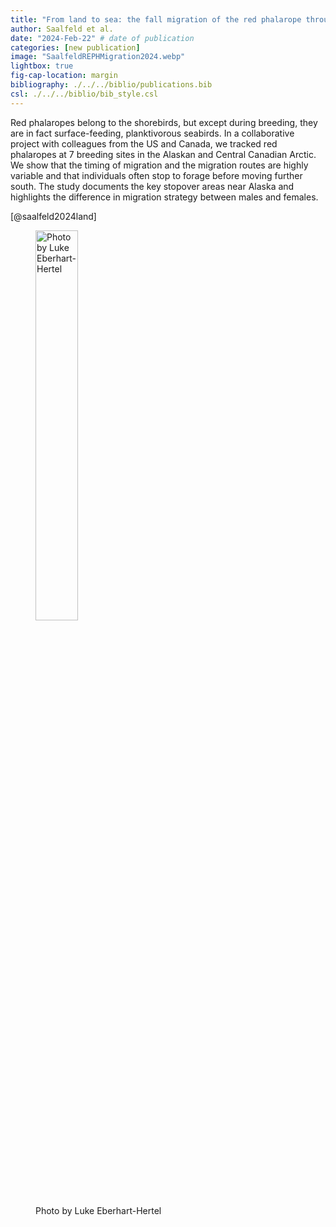 ```yaml
---
title: "From land to sea: the fall migration of the red phalarope through the Western Hemisphere" 
author: Saalfeld et al.
date: "2024-Feb-22" # date of publication
categories: [new publication]
image: "SaalfeldREPHMigration2024.webp"
lightbox: true
fig-cap-location: margin
bibliography: ./../../biblio/publications.bib
csl: ./../../biblio/bib_style.csl
---
```


Red phalaropes belong to the shorebirds, but except during breeding, they are in fact surface-feeding, planktivorous seabirds. In a collaborative project with colleagues from the US and Canada, we tracked red phalaropes at 7 breeding sites in the Alaskan and Central Canadian Arctic. We show that the timing of migration and the migration routes are highly variable and that individuals often stop to forage before moving further south. The study documents the key stopover areas near Alaska and highlights the difference in migration strategy between males and females. 


[@saalfeld2024land]  

![Photo by Luke Eberhart-Hertel](SaalfeldREPHMigration2024.webp){width=40%}
